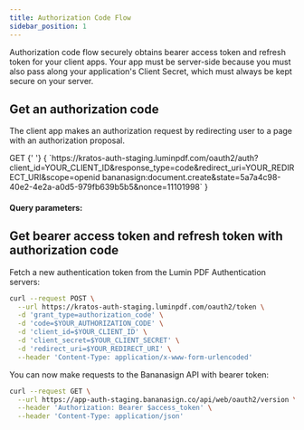 ```yaml
---
title: Authorization Code Flow
sidebar_position: 1
---
```



Authorization code flow securely obtains bearer access token and refresh token for your client apps. Your app must be server-side because you must also pass along your application's Client Secret, which must always be kept secure on your server.

## Get an authorization code
The client app makes an authorization request by redirecting user to a page with an authorization proposal.

<CodeBlock>
  <Badge bg="rgb(47, 129, 50)">GET</Badge>
  {' '} 
  {
    `https://kratos-auth-staging.luminpdf.com/oauth2/auth?client_id=YOUR_CLIENT_ID&response_type=code&redirect_uri=YOUR_REDIRECT_URI&scope=openid bananasign:document.create&state=5a7a4c98-40e2-4e2a-a0d5-979fb639b5b5&nonce=11101998`
  }
</CodeBlock>

#### Query parameters:
<ApiSchema pointer="#/components/schemas/AuthorizationCode" />

## Get bearer access token and refresh token with authorization code
Fetch a new authentication token from the Lumin PDF Authentication servers:

```bash
curl --request POST \
  --url https://kratos-auth-staging.luminpdf.com/oauth2/token \
  -d 'grant_type=authorization_code' \
  -d 'code=$YOUR_AUTHORIZATION_CODE' \
  -d 'client_id=$YOUR_CLIENT_ID' \
  -d 'client_secret=$YOUR_CLIENT_SECRET' \
  -d 'redirect_uri=$YOUR_REDIRECT_URI' \
  --header 'Content-Type: application/x-www-form-urlencoded'
```

You can now make requests to the Bananasign API with bearer token:

```bash
curl --request GET \
  --url https://app-auth-staging.bananasign.co/api/web/oauth2/version \
  --header 'Authorization: Bearer $access_token' \
  --header 'Content-Type: application/json'
```